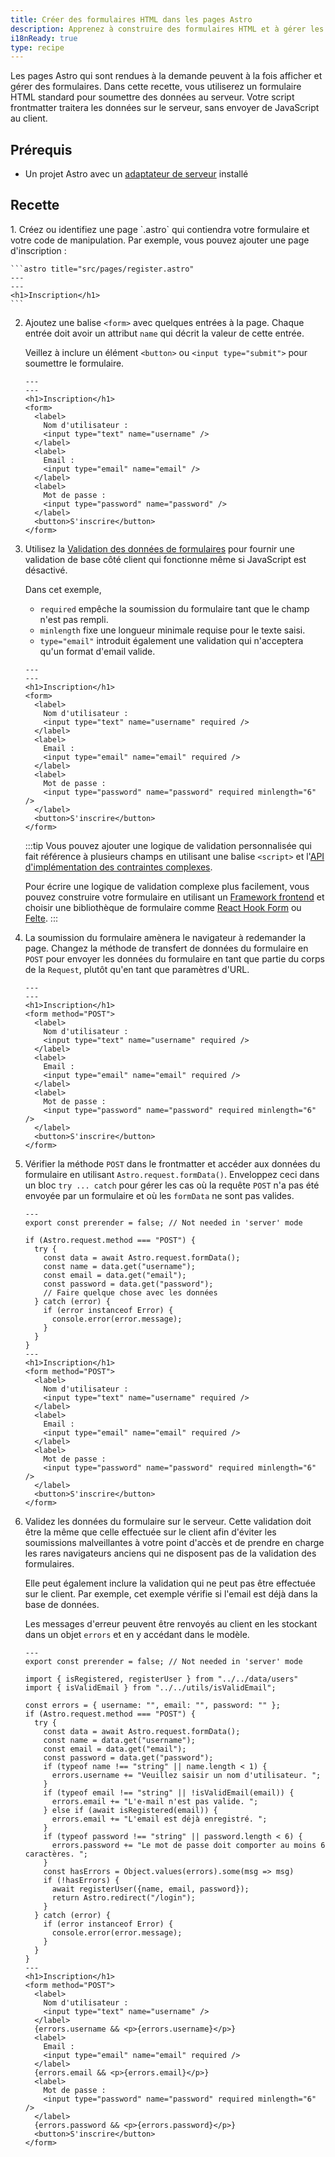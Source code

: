 ```yaml
---
title: Créer des formulaires HTML dans les pages Astro
description: Apprenez à construire des formulaires HTML et à gérer les soumissions dans votre frontmatter.
i18nReady: true
type: recipe
---
```


Les pages Astro qui sont rendues à la demande peuvent à la fois afficher et gérer des formulaires. Dans cette recette, vous utiliserez un formulaire HTML standard pour soumettre des données au serveur. Votre script frontmatter traitera les données sur le serveur, sans envoyer de JavaScript au client.

## Prérequis
- Un projet Astro avec un [adaptateur de serveur](/fr/guides/on-demand-rendering/#adaptateurs-de-serveur) installé

## Recette

<Steps>
1. Créez ou identifiez une page `.astro` qui contiendra votre formulaire et votre code de manipulation. Par exemple, vous pouvez ajouter une page d'inscription :

    ```astro title="src/pages/register.astro"
    ---
    ---
    <h1>Inscription</h1>
    ```

2. Ajoutez une balise `<form>` avec quelques entrées à la page.  Chaque entrée doit avoir un attribut `name` qui décrit la valeur de cette entrée. 

    Veillez à inclure un élément `<button>` ou `<input type="submit">` pour soumettre le formulaire.
    ```astro title="src/pages/register.astro"
    ---
    ---
    <h1>Inscription</h1>
    <form>
      <label>
        Nom d'utilisateur :
        <input type="text" name="username" />
      </label>
      <label>
        Email :
        <input type="email" name="email" />
      </label>
      <label>
        Mot de passe :
        <input type="password" name="password" />
      </label>
      <button>S'inscrire</button>
    </form>
    ```

3. Utilisez la [Validation des données de formulaires](https://developer.mozilla.org/fr-FR/docs/Learn/Forms/Form_validation#utiliser_la_validation_intégrée_au_formulaire) pour fournir une validation de base côté client qui fonctionne même si JavaScript est désactivé.

    Dans cet exemple,
    - `required` empêche la soumission du formulaire tant que le champ n'est pas rempli.  
    - `minlength` fixe une longueur minimale requise pour le texte saisi.
    - `type="email"` introduit également une validation qui n'acceptera qu'un format d'email valide.

    ```astro title="src/pages/register.astro"
    ---
    ---
    <h1>Inscription</h1>
    <form>
      <label>
        Nom d'utilisateur :
        <input type="text" name="username" required />
      </label>
      <label>
        Email :
        <input type="email" name="email" required />
      </label>
      <label>
        Mot de passe :
        <input type="password" name="password" required minlength="6" />
      </label>
      <button>S'inscrire</button>
    </form>
    ```
    
    :::tip
    Vous pouvez ajouter une logique de validation personnalisée qui fait référence à plusieurs champs en utilisant une balise `<script>` et l'[API d'implémentation des contraintes complexes](https://developer.mozilla.org/fr/docs/Web/HTML/Constraint_validation#implémenter_des_contraintes_complexes_à_laide_de_lapi).

    Pour écrire une logique de validation complexe plus facilement, vous pouvez construire votre formulaire en utilisant un [Framework frontend](/fr/guides/framework-components/) et choisir une bibliothèque de formulaire comme [React Hook Form](https://react-hook-form.com/) ou [Felte](https://felte.dev/).
    :::

4. La soumission du formulaire amènera le navigateur à redemander la page. Changez la méthode de transfert de données du formulaire en `POST` pour envoyer les données du formulaire en tant que partie du corps de la `Request`, plutôt qu'en tant que paramètres d'URL.

    ```astro title="src/pages/register.astro" 'method="POST"'
    ---
    ---
    <h1>Inscription</h1>
    <form method="POST">
      <label>
        Nom d'utilisateur :
        <input type="text" name="username" required />
      </label>
      <label>
        Email :
        <input type="email" name="email" required />
      </label>
      <label>
        Mot de passe :
        <input type="password" name="password" required minlength="6" />
      </label>
      <button>S'inscrire</button>
    </form>
    ```

5.  Vérifier la méthode `POST` dans le frontmatter et accéder aux données du formulaire en utilisant `Astro.request.formData()`. Enveloppez ceci dans un bloc `try ... catch` pour gérer les cas où la requête `POST` n'a pas été envoyée par un formulaire et où les `formData` ne sont pas valides.

    ```astro title="src/pages/register.astro" ins={2-16} "Astro.request.formData()"
    ---
    export const prerender = false; // Not needed in 'server' mode
    
    if (Astro.request.method === "POST") {
      try {
        const data = await Astro.request.formData();
        const name = data.get("username");
        const email = data.get("email");
        const password = data.get("password");
        // Faire quelque chose avec les données
      } catch (error) {
        if (error instanceof Error) {
          console.error(error.message);
        }
      }
    }
    ---
    <h1>Inscription</h1>
    <form method="POST">
      <label>
        Nom d'utilisateur :
        <input type="text" name="username" required />
      </label>
      <label>
        Email :
        <input type="email" name="email" required />
      </label>
      <label>
        Mot de passe :
        <input type="password" name="password" required minlength="6" />
      </label>
      <button>S'inscrire</button>
    </form>
    ```

5. Validez les données du formulaire sur le serveur. Cette validation doit être la même que celle effectuée sur le client afin d'éviter les soumissions malveillantes à votre point d'accès et de prendre en charge les rares navigateurs anciens qui ne disposent pas de la validation des formulaires. 

    Elle peut également inclure la validation qui ne peut pas être effectuée sur le client. Par exemple, cet exemple vérifie si l'email est déjà dans la base de données. 

    Les messages d'erreur peuvent être renvoyés au client en les stockant dans un objet `errors` et en y accédant dans le modèle. 

    ```astro title="src/pages/register.astro" ins={7, 14-24, 43, 48, 53}
    ---
    export const prerender = false; // Not needed in 'server' mode
    
    import { isRegistered, registerUser } from "../../data/users"
    import { isValidEmail } from "../../utils/isValidEmail";

    const errors = { username: "", email: "", password: "" };
    if (Astro.request.method === "POST") {
      try {
        const data = await Astro.request.formData();
        const name = data.get("username");
        const email = data.get("email");
        const password = data.get("password");
        if (typeof name !== "string" || name.length < 1) {
          errors.username += "Veuillez saisir un nom d'utilisateur. ";
        }
        if (typeof email !== "string" || !isValidEmail(email)) {
          errors.email += "L'e-mail n'est pas valide. ";
        } else if (await isRegistered(email)) {
          errors.email += "L'email est déjà enregistré. ";
        }
        if (typeof password !== "string" || password.length < 6) {
          errors.password += "Le mot de passe doit comporter au moins 6 caractères. ";
        }
        const hasErrors = Object.values(errors).some(msg => msg)
        if (!hasErrors) {
          await registerUser({name, email, password});
          return Astro.redirect("/login");
        }
      } catch (error) {
        if (error instanceof Error) {
          console.error(error.message);
        }
      }
    }
    ---
    <h1>Inscription</h1>
    <form method="POST">
      <label>
        Nom d'utilisateur :
        <input type="text" name="username" />
      </label>
      {errors.username && <p>{errors.username}</p>}
      <label>
        Email :
        <input type="email" name="email" required />
      </label>
      {errors.email && <p>{errors.email}</p>}
      <label>
        Mot de passe :
        <input type="password" name="password" required minlength="6" />
      </label>
      {errors.password && <p>{errors.password}</p>}
      <button>S'inscrire</button>
    </form>

    ```
</Steps>
